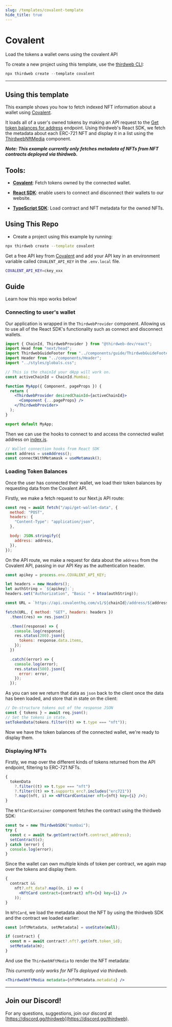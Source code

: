 ```yaml
---
slug: /templates/covalent-template
hide_title: true
---
```



# Covalent

Load the tokens a wallet owns using the covalent API

To create a new project using this template, use the [thirdweb CLI](/thirdweb-cli):

```jsx
npx thirdweb create --template covalent
```

<div
  style={{
    display: "flex",
    flexDirection: "row",
    gap: "2%",
    marginBottom: 32,
    width: "100%",
    alignItems: "center",
    justifyContent: "center",
    marginTop: 16,
  }}
>
  <DemoButton link="https://covalent.thirdweb-example.com" name="covalent" />
  <ViewCodeButton
    link="https://github.com/thirdweb-example/covalent"
    name="covalent"
  />
</div>

---

## Using this template

This example shows you how to fetch indexed NFT information about a wallet using [Covalent](https://www.covalenthq.com).

It loads all of a user's owned tokens by making an API request to the [Get token balances for address](https://www.covalenthq.com/docs/api/#/0/Get%20token%20balances%20for%20address/USD/1) endpoint. Using thirdweb's React SDK, we fetch the metadata about each ERC-721 NFT and display it in a list using the
[ThirdwebNftMedia](https://portal.thirdweb.com/react/react.thirdwebnftmedia) component.

**_Note: This example currently only fetches metadata of NFTs from NFT contracts deployed via thirdweb._**

## Tools:

- [**Covalent**](https://www.covalenthq.com/): Fetch tokens owned by the connected wallet.

- [**React SDK**](https://docs.thirdweb.com/react): enable users to connect and disconnect their wallets to our website.

- [**TypeScript SDK**](https://docs.thirdweb.com/typescript): Load contract and NFT metadata for the owned NFTs.

## Using This Repo

- Create a project using this example by running:

```bash
npx thirdweb create --template covalent
```

Get a free API key from [Covalent](https://www.covalenthq.com/) and add your API key in an environment variable called `COVALENT_API_KEY` in the `.env.local` file.

```bash
COVALENT_API_KEY=ckey_xxx
```

## Guide

Learn how this repo works below!

### Connecting to user's wallet

Our application is wrapped in the `ThirdwebProvider` component. Allowing us to use all of the React SDK's functionality such as connect and disconnect wallets.

```jsx
import { ChainId, ThirdwebProvider } from "@thirdweb-dev/react";
import Head from "next/head";
import ThirdwebGuideFooter from "../components/guide/ThirdwebGuideFooter";
import Header from "../components/Header";
import "../styles/globals.css";

// This is the chainId your dApp will work on.
const activeChainId = ChainId.Mumbai;

function MyApp({ Component, pageProps }) {
  return (
    <ThirdwebProvider desiredChainId={activeChainId}>
      <Component {...pageProps} />
    </ThirdwebProvider>
  );
}

export default MyApp;
```

Then we can use the hooks to connect to and access the connected wallet address on [index.js](https://github.com/thirdweb-example/covalent/blob/main/pages/index.js).

```jsx
// Wallet connection hooks from React SDK
const address = useAddress();
const connectWithMetamask = useMetamask();
```

### Loading Token Balances

Once the user has connected their wallet, we load their token balances by requesting data from the Covalent API.

Firstly, we make a fetch request to our Next.js API route:

```jsx
const req = await fetch("/api/get-wallet-data", {
  method: "POST",
  headers: {
    "Content-Type": "application/json",
  },

  body: JSON.stringify({
    address: address,
  }),
});
```

On the API route, we make a request for data about the `address` from the Covalent API, passing in our API Key as the authentication header.

```jsx
const apikey = process.env.COVALENT_API_KEY;

let headers = new Headers();
let authString = `${apikey}:`;
headers.set("Authorization", "Basic " + btoa(authString));

const URL = `https://api.covalenthq.com/v1/${chainId}/address/${address}/balances_v2/?nft=true&no-nft-fetch=true`;

fetch(URL, { method: "GET", headers: headers })
  .then((res) => res.json())

  .then((response) => {
    console.log(response);
    res.status(200).json({
      tokens: response.data.items,
    });
  })

  .catch((error) => {
    console.log(error);
    res.status(500).json({
      error: error,
    });
  });
```

As you can see we return that data as `json` back to the client once the data has been loaded, and store that in state on the client:

```jsx
// De-structure tokens out of the response JSON
const { tokens } = await req.json();
// Set the tokens in state.
setTokenData(tokens.filter((t) => t.type === "nft"));
```

Now we have the token balances of the connected wallet, we're ready to display them.

### Displaying NFTs

Firstly, we map over the different kinds of tokens returned from the API endpoint, filtering to ERC-721 NFTs.

```jsx
{
  tokenData
    ?.filter((t) => t.type === "nft")
    ?.filter((t) => t.supports_erc?.includes("erc721"))
    ?.map((nft, i) => <NftCardContainer nft={nft} key={i} />);
}
```

The `NftCardContainer` component fetches the contract using the thirdweb SDK:

```jsx
const tw = new ThirdwebSDK("mumbai");
try {
  const c = await tw.getContract(nft.contract_address);
  setContract(c);
} catch (error) {
  console.log(error);
}
```

Since the wallet can own multiple kinds of token per contract, we again map over the tokens and display them.

```jsx
{
  contract &&
    nft?.nft_data?.map((n, i) => (
      <NftCard contract={contract} nft={n} key={i} />
    ));
}
```

In `NftCard`, we load the metadata about the NFT by using the thirdweb SDK and the contract we loaded earlier:

```jsx
const [nftMetadata, setMetadata] = useState(null);

if (contract) {
  const m = await contract?.nft?.get(nft.token_id);
  setMetadata(m);
}
```

And use the `ThirdwebNftMedia` to render the NFT metadata:

_This currently only works for NFTs deployed via thirdweb._

```jsx
<ThirdwebNftMedia metadata={nftMetadata.metadata} />
```

---

## Join our Discord!

For any questions, suggestions, join our discord at [https://discord.gg/thirdweb](https://discord.gg/thirdweb).

```

```
